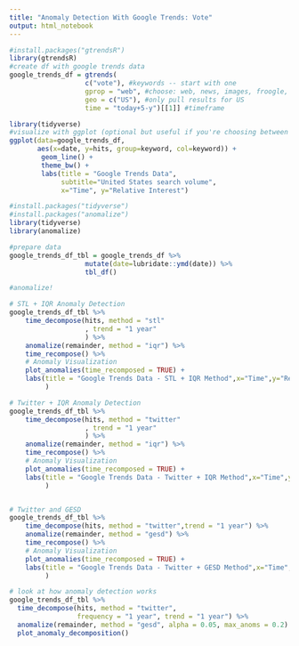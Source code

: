 ```yaml
---
title: "Anomaly Detection With Google Trends: Vote"
output: html_notebook
---
```


```r
#install.packages("gtrendsR")
library(gtrendsR)
#create df with google trends data
google_trends_df = gtrends(
                   c("vote"), #keywords -- start with one
                   gprop = "web", #choose: web, news, images, froogle, youtube
                   geo = c("US"), #only pull results for US
                   time = "today+5-y")[[1]] #timeframe

```

```r
library(tidyverse)
#visualize with ggplot (optional but useful if you're choosing between keywords)
ggplot(data=google_trends_df, 
       aes(x=date, y=hits, group=keyword, col=keyword)) +
        geom_line() + 
        theme_bw() +
        labs(title = "Google Trends Data", 
             subtitle="United States search volume", 
             x="Time", y="Relative Interest")
```


```r
#install.packages("tidyverse")
#install.packages("anomalize")
library(tidyverse)
library(anomalize)

#prepare data
google_trends_df_tbl = google_trends_df %>%
                   mutate(date=lubridate::ymd(date)) %>%
                   tbl_df()

#anomalize!

# STL + IQR Anomaly Detection
google_trends_df_tbl %>%   
    time_decompose(hits, method = "stl"
                   , trend = "1 year"
                   ) %>%
    anomalize(remainder, method = "iqr") %>%
    time_recompose() %>%
    # Anomaly Visualization
    plot_anomalies(time_recomposed = TRUE) +
    labs(title = "Google Trends Data - STL + IQR Method",x="Time",y="Relative Interest", subtitle = "United States search volume for 'Vote' in the last 5 years"
         )

# Twitter + IQR Anomaly Detection
google_trends_df_tbl %>%   
    time_decompose(hits, method = "twitter"
                   , trend = "1 year"
                   ) %>%
    anomalize(remainder, method = "iqr") %>%
    time_recompose() %>%
    # Anomaly Visualization
    plot_anomalies(time_recomposed = TRUE) +
    labs(title = "Google Trends Data - Twitter + IQR Method",x="Time",y="Relative Interest", subtitle = "United States search volume for 'Vote' in the last 5 years"
         )


# Twitter and GESD
google_trends_df_tbl %>%   
    time_decompose(hits, method = "twitter",trend = "1 year") %>%
    anomalize(remainder, method = "gesd") %>%
    time_recompose() %>%
    # Anomaly Visualization
    plot_anomalies(time_recomposed = TRUE) +
    labs(title = "Google Trends Data - Twitter + GESD Method",x="Time",y="Relative Interest", subtitle = "United States search volume for 'Vote' in the last 5 years"
         )

# look at how anomaly detection works
google_trends_df_tbl %>% 
  time_decompose(hits, method = "twitter", 
                 frequency = "1 year", trend = "1 year") %>%
  anomalize(remainder, method = "gesd", alpha = 0.05, max_anoms = 0.2) %>%
  plot_anomaly_decomposition() 

```



